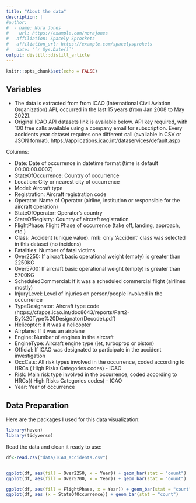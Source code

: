 ```yaml
---
title: "About the data"
description: |
#author:
#  - name: Nora Jones 
#    url: https://example.com/norajones
#   affiliation: Spacely Sprockets
#   affiliation_url: https://example.com/spacelysprokets
#   date: "`r Sys.Date()`"
output: distill::distill_article
---
```


```r
knitr::opts_chunk$set(echo = FALSE)
```

## Variables 
  - The data is extracted from from ICAO (International Civil Aviation Organization) API, occurred in the last 15 years (from Jan 2008 to May 2022).
  - Original ICAO API datasets link is available below. API key required, with 100 free calls available using a company email for subscription. Every accidents year dataset requires one different call (available in CSV or JSON format).
  https://applications.icao.int/dataservices/default.aspx
  
Columns:

- Date: Date of occurrence in datetime format (time is default 00:00:00.000Z)
- StateOfOccurrence: Country of occurrence
- Location: City or nearest city of occurrence
- Model: Aircraft type
- Registration: Aircraft registration code
- Operator: Name of Operator (airline, institution or responsible for the aircraft operation)
- StateOfOperator: Operator's country
- StateOfRegistry: Country of aircraft registration
- FlightPhase: Flight Phase of occurrence (take off, landing, approach, etc.)
- Class: Accident (unique value). rmk: only 'Accident' class was selected in this dataset (no incidens)
- Fatalities: Number of fatal victims
- Over2250: If aircraft basic operational weight (empty) is greater than 2250KG
- Over5700: If aircraft basic operational weight (empty) is greater than 5700KG
- ScheduledCommercial: If it was a scheduled commercial flight (airlines mostly)
- InjuryLevel: Level of injuries on person/people involved in the occurrence
- TypeDesignator: Aircraft type code (https://cfapps.icao.int/doc8643/reports/Part2-By%20Type%20Designator(Decode).pdf)
- Helicopter: if it was a helicopter
- Airplane: If it was an airplane
- Engine: Number of engines in the aircraft
- EngineType: Aircraft engine type (jet, turboprop or piston)
- Official: If ICAO was designated to participate in the accident investigation
- OccCats: All risk types involved in the occurrence, coded according to HRCs ( High Risks Categories codes) - ICAO
- Risk: Main risk type involved in the occurrence, coded according to HRCs(( High Risks Categories codes) - ICAO
- Year: Year of occurrence

## Data Preparation
Here are the packages I used for this data visualization:

```r
library(haven)
library(tidyverse)
```

Read the data and clean it ready to use:
```r
df<-read.csv("data/ICAO_accidents.csv") 


ggplot(df, aes(fill = Over2250, x = Year)) + geom_bar(stat = "count")
ggplot(df, aes(fill = Over5700, x = Year)) + geom_bar(stat = "count")

ggplot(df, aes(fill = FlightPhase, x = Year)) + geom_bar(stat = "count")
ggplot(df, aes (x = StateOfOccurrence)) + geom_bar(stat = "count")


```








